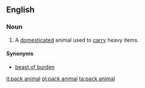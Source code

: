 ==English==
===Noun===
{{en-noun|sg=[[pack]] [[animal]]}}
# A [[domesticated]] animal used to [[carry]] heavy items.

====Synonyms====
*[[beast of burden]]

[[it:pack animal]]
[[pl:pack animal]]
[[ta:pack animal]]